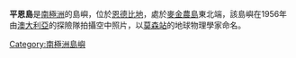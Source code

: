 {{coord|67|34|S|47|55|E|display=title}}

'''平恩島'''是[[南極洲|南極洲]]的島嶼，位於[[恩德比地|恩德比地]]，處於[[麥金農島|麥金農島]]東北端，該島嶼在1956年由[[澳大利亞|澳大利亞]]的探險隊拍攝空中照片，以[[莫森站|莫森站]]的地球物理學家命名。

{{Antarctica-geo-stub}}
[[Category:南極洲島嶼|Category:南極洲島嶼]]